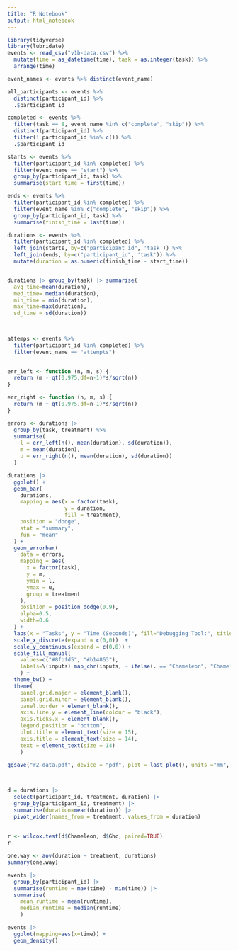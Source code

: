 ```yaml
---
title: "R Notebook"
output: html_notebook
---
```


```r

library(tidyverse)
library(lubridate)
events <- read_csv("v1b-data.csv") %>%
  mutate(time = as_datetime(time), task = as.integer(task)) %>%
  arrange(time)
```

```r
event_names <- events %>% distinct(event_name)

all_participants <- events %>%
  distinct(participant_id) %>%
  .$participant_id

completed <- events %>%
  filter(task == 8, event_name %in% c("complete", "skip")) %>%
  distinct(participant_id) %>%
  filter(! participant_id %in% c()) %>% 
  .$participant_id

starts <- events %>%
  filter(participant_id %in% completed) %>%
  filter(event_name == "start") %>%
  group_by(participant_id, task) %>%
  summarise(start_time = first(time))

ends <- events %>% 
  filter(participant_id %in% completed) %>%
  filter(event_name %in% c("complete", "skip")) %>%
  group_by(participant_id, task) %>%
  summarise(finish_time = last(time))

durations <- events %>%
  filter(participant_id %in% completed) %>%
  left_join(starts, by=c("participant_id", 'task')) %>%
  left_join(ends, by=c("participant_id", 'task')) %>%
  mutate(duration = as.numeric(finish_time - start_time))


durations |> group_by(task) |> summarise(
  avg_time=mean(duration),
  med_time= median(duration),
  min_time = min(duration),
  max_time=max(duration),
  sd_time = sd(duration))
  


attemps <- events %>%
  filter(participant_id %in% completed) %>% 
  filter(event_name == "attempts")
  
```

```r

err_left <- function (n, m, s) {
  return (m - qt(0.975,df=n-1)*s/sqrt(n))
}

err_right <- function (n, m, s) {
  return (m + qt(0.975,df=n-1)*s/sqrt(n))
}

errors <- durations |>
  group_by(task, treatment) %>%
  summarise(
    l = err_left(n(), mean(duration), sd(duration)),
    m = mean(duration),
    u = err_right(n(), mean(duration), sd(duration))
  )

durations |>
  ggplot() +
  geom_bar(
    durations,
    mapping = aes(x = factor(task),
                  y = duration,
                  fill = treatment),
    position = "dodge",
    stat = "summary",
    fun = "mean"
  ) +
  geom_errorbar(
    data = errors,
    mapping = aes(
      x = factor(task),
      y = m,
      ymin = l,
      ymax = u,
      group = treatment
    ),
    position = position_dodge(0.9),
    alpha=0.5,
    width=0.6
  ) +
  labs(x = "Tasks", y = "Time (Seconds)", fill="Debugging Tool:", title="User study 2") + 
  scale_x_discrete(expand = c(0,0))  +
  scale_y_continuous(expand = c(0,0)) + 
  scale_fill_manual(
    values=c("#8fbfd5", "#b14863"),
    labels=\(inputs) map_chr(inputs, ~ ifelse(. == "Chameleon", "ChameleonIDE", "GHC"))
    ) +
  theme_bw() +
  theme(
    panel.grid.major = element_blank(), 
    panel.grid.minor = element_blank(), 
    panel.border = element_blank(),
    axis.line.y = element_line(colour = "black"),
    axis.ticks.x = element_blank(),
    legend.position = "bottom",
    plot.title = element_text(size = 15),
    axis.title = element_text(size = 14),
    text = element_text(size = 14)
    )

ggsave("r2-data.pdf", device = "pdf", plot = last_plot(), units ="mm", width = 210)

  
```

```r
d = durations |>
  select(participant_id, treatment, duration) |>
  group_by(participant_id, treatment) |> 
  summarise(duration=mean(duration)) |>
  pivot_wider(names_from = treatment, values_from = duration)
  
  
r <- wilcox.test(d$Chameleon, d$Ghc, paired=TRUE)
r
```

```r
one.way <- aov(duration ~ treatment, durations)
summary(one.way)
```

```r
events |> 
  group_by(participant_id) |>
  summarise(runtime = max(time) - min(time)) |>
  summarise(
    mean_runtime = mean(runtime),
    median_runtime = median(runtime)
    )
```

```r
events |>
  ggplot(mapping=aes(x=time)) +
  geom_density()
  
  
```
